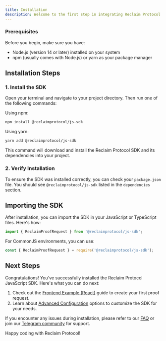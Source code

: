 ```yaml
---
title: Installation
description: Welcome to the first step in integrating Reclaim Protocol into your JavaScript project! This guide will walk you through the installation process and help you get started quickly.
---
```


### Prerequisites

Before you begin, make sure you have:

- Node.js (version 14 or later) installed on your system
- npm (usually comes with Node.js) or yarn as your package manager

## Installation Steps

### 1. Install the SDK

Open your terminal and navigate to your project directory. Then run one of the following commands:

Using npm:
```bash
npm install @reclaimprotocol/js-sdk
```

Using yarn:
```bash
yarn add @reclaimprotocol/js-sdk
```

This command will download and install the Reclaim Protocol SDK and its dependencies into your project.

### 2. Verify Installation

To ensure the SDK was installed correctly, you can check your `package.json` file. You should see `@reclaimprotocol/js-sdk` listed in the `dependencies` section.

## Importing the SDK

After installation, you can import the SDK in your JavaScript or TypeScript files. Here's how:

```javascript
import { ReclaimProofRequest } from '@reclaimprotocol/js-sdk';
```

For CommonJS environments, you can use:

```javascript
const { ReclaimProofRequest } = require('@reclaimprotocol/js-sdk');
```

## Next Steps

Congratulations! You've successfully installed the Reclaim Protocol JavaScript SDK. Here's what you can do next:

1. Check out the [Frontend Example (React)](./frontend-example) guide to create your first proof request.
3. Learn about [Advanced Configuration](../advance-configurations/advance-options) options to customize the SDK for your needs.

If you encounter any issues during installation, please refer to our [FAQ](https://reclaimprotocol.org/faq) or join our [Telegram community](https://t.me/protocolreclaim) for support.

Happy coding with Reclaim Protocol!
